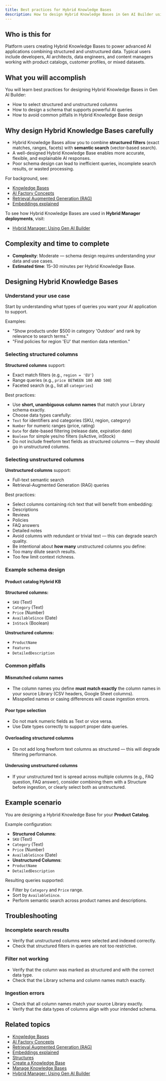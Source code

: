 ```yaml
---
title: Best practices for Hybrid Knowledge Bases
description: How to design Hybrid Knowledge Bases in Gen AI Builder using structured and unstructured columns effectively.
---
```


## Who is this for

Platform users creating Hybrid Knowledge Bases to power advanced AI applications combining structured and unstructured data.
Typical users include developers, AI architects, data engineers, and content managers working with product catalogs, customer profiles, or mixed datasets.

## What you will accomplish

You will learn best practices for designing Hybrid Knowledge Bases in Gen AI Builder:

-   How to select structured and unstructured columns
-   How to design a schema that supports powerful AI queries
-   How to avoid common pitfalls in Hybrid Knowledge Base design

## Why design Hybrid Knowledge Bases carefully

-   Hybrid Knowledge Bases allow you to combine **structured filters** (exact matches, ranges, facets) with **semantic search** (vector-based search).
-   A well-designed Hybrid Knowledge Base enables more accurate, flexible, and explainable AI responses.
-   Poor schema design can lead to inefficient queries, incomplete search results, or wasted processing.

For background, see:

-   [Knowledge Bases](/edb-postgres-ai/1.3/ai-factory/gen-ai/knowledge-bases)
-   [AI Factory Concepts](/edb-postgres-ai/1.3/ai-factory/concepts)
-   [Retrieval Augmented Generation (RAG)](/edb-postgres-ai/1.3/ai-factory/concepts/terminology/#retrieval-augmented-generation-rag)
-   [Embeddings explained](/edb-postgres-ai/1.3/ai-factory/concepts/generic-concepts/#embeddings-and-vector-representations)

To see how Hybrid Knowledge Bases are used in **Hybrid Manager deployments**, visit:

-   [Hybrid Manager: Using Gen AI Builder](/edb-postgres-ai/latest/hybrid-manager/ai-factory/gen-ai)

## Complexity and time to complete

-   **Complexity**: Moderate — schema design requires understanding your data and use cases.
-   **Estimated time**: 15–30 minutes per Hybrid Knowledge Base.

## Designing Hybrid Knowledge Bases

### Understand your use case

Start by understanding what types of queries you want your AI application to support.

Examples:

-   "Show products under $500 in category 'Outdoor' and rank by relevance to search terms."
-   "Find policies for region 'EU' that mention data retention."

### Selecting structured columns

**Structured columns** support:

-   Exact match filters (e.g., `region = 'EU'`)
-   Range queries (e.g., `price BETWEEN 100 AND 500`)
-   Faceted search (e.g., list all `categories`)

Best practices:

-   Use **short, unambiguous column names** that match your Library schema exactly.
-   Choose data types carefully:
-   `Text` for identifiers and categories (SKU, region, category)
-   `Number` for numeric ranges (price, rating)
-   `Date` for date-based filtering (release date, expiration date)
-   `Boolean` for simple yes/no filters (isActive, inStock)
-   Do not include freeform text fields as structured columns — they should go in unstructured columns.

### Selecting unstructured columns

**Unstructured columns** support:

-   Full-text semantic search
-   Retrieval-Augmented Generation (RAG) queries

Best practices:

-   Select columns containing rich text that will benefit from embedding:
-   Descriptions
-   Reviews
-   Policies
-   FAQ answers
-   Detailed notes
-   Avoid columns with redundant or trivial text — this can degrade search quality.
-   Be intentional about **how many** unstructured columns you define:
-   Too many dilute search results.
-   Too few limit context richness.

### Example schema design

#### Product catalog Hybrid KB

**Structured columns:**

-   `SKU` (Text)
-   `Category` (Text)
-   `Price` (Number)
-   `AvailableSince` (Date)
-   `InStock` (Boolean)

**Unstructured columns:**

-   `ProductName`
-   `Features`
-   `DetailedDescription`

### Common pitfalls

#### Mismatched column names

-   The column names you define **must match exactly** the column names in your source Library (CSV headers, Google Sheet columns).
-   Misspelled names or casing differences will cause ingestion errors.

#### Poor type selection

-   Do not mark numeric fields as Text or vice versa.
-   Use Date types correctly to support proper date queries.

#### Overloading structured columns

-   Do not add long freeform text columns as structured — this will degrade filtering performance.

#### Underusing unstructured columns

-   If your unstructured text is spread across multiple columns (e.g., FAQ question, FAQ answer), consider combining them with a Structure before ingestion, or clearly select both as unstructured.

## Example scenario

You are designing a Hybrid Knowledge Base for your **Product Catalog**.

Example configuration:

-   **Structured Columns**:
-   `SKU` (Text)
-   `Category` (Text)
-   `Price` (Number)
-   `AvailableSince` (Date)
-   **Unstructured Columns**:
-   `ProductName`
-   `DetailedDescription`

Resulting queries supported:

-   Filter by `Category` and `Price` range.
-   Sort by `AvailableSince`.
-   Perform semantic search across product names and descriptions.

## Troubleshooting

### Incomplete search results

-   Verify that unstructured columns were selected and indexed correctly.
-   Check that structured filters in queries are not too restrictive.

### Filter not working

-   Verify that the column was marked as structured and with the correct data type.
-   Check that the Library schema and column names match exactly.

### Ingestion errors

-   Check that all column names match your source Library exactly.
-   Verify that the data types of columns align with your intended schema.

## Related topics

-   [Knowledge Bases](/edb-postgres-ai/1.3/ai-factory/gen-ai/knowledge-bases)
-   [AI Factory Concepts](/edb-postgres-ai/1.3/ai-factory/concepts)
-   [Retrieval Augmented Generation (RAG)](/edb-postgres-ai/1.3/ai-factory/concepts/terminology/#retrieval-augmented-generation-rag)
-   [Embeddings explained](/edb-postgres-ai/1.3/ai-factory/concepts/generic-concepts/#embeddings-and-vector-representations)
-   [Structures](/edb-postgres-ai/1.3/ai-factory/gen-ai/structures)
-   [Create a Knowledge Base](create-knowledge-base)
-   [Manage Knowledge Bases](manage-knowledge-base)
-   [Hybrid Manager: Using Gen AI Builder](/edb-postgres-ai/latest/hybrid-manager/ai-factory/gen-ai)
